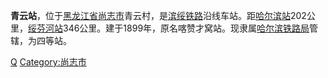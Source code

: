 {{Infobox China railway station 
|车站名称 = 青云站
|车站名称拼音 = Qingyun
|车站位置 = [[黑龙江省|黑龙江省]][[尚志市|尚志市]]青云村
|线路 = [[滨绥铁路|滨绥铁路]]
|车站等级 = 四等站
}}

'''青云站'''，位于[[黑龙江省|黑龙江省]][[尚志市|尚志市]]青云村，是[[滨绥铁路|滨绥铁路]]沿线车站。距[[哈尔滨站|哈尔滨站]]202公里，[[绥芬河站|绥芬河站]]346公里。建于1899年，原名喀赞才窝站。现隶属[[哈尔滨铁路局|哈尔滨铁路局]]管辖，为四等站。

{{China-rail-stub}}
{{滨绥铁路}}

[[Category:哈尔滨市铁路车站|Q]]
[[Category:尚志市|Category:尚志市]]